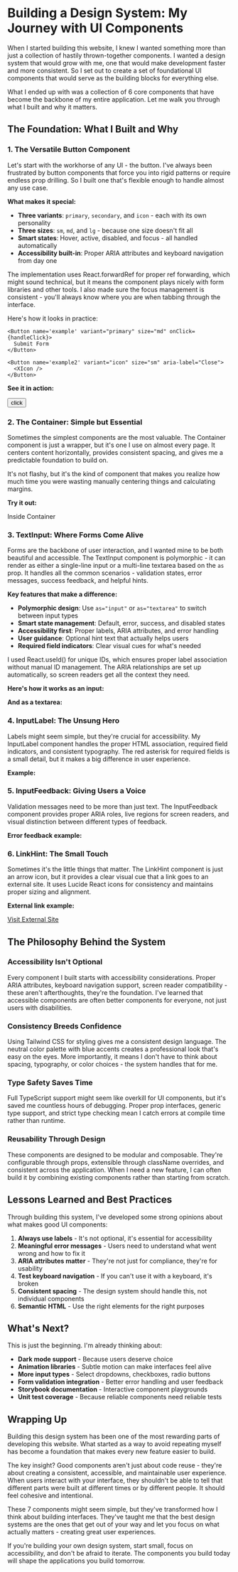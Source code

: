 
# Building a Design System: My Journey with UI Components

When I started building this website, I knew I wanted something more than just a collection of hastily thrown-together components. I wanted a design system that would grow with me, one that would make development faster and more consistent. So I set out to create a set of foundational UI components that would serve as the building blocks for everything else.

What I ended up with was a collection of 6 core components that have become the backbone of my entire application. Let me walk you through what I built and why it matters.

## The Foundation: What I Built and Why

### 1. The Versatile Button Component

Let's start with the workhorse of any UI - the button. I've always been frustrated by button components that force you into rigid patterns or require endless prop drilling. So I built one that's flexible enough to handle almost any use case.

**What makes it special:**

- **Three variants**: `primary`, `secondary`, and `icon` - each with its own personality
- **Three sizes**: `sm`, `md`, and `lg` - because one size doesn't fit all
- **Smart states**: Hover, active, disabled, and focus - all handled automatically
- **Accessibility built-in**: Proper ARIA attributes and keyboard navigation from day one

The implementation uses React.forwardRef for proper ref forwarding, which might sound technical, but it means the component plays nicely with form libraries and other tools. I also made sure the focus management is consistent - you'll always know where you are when tabbing through the interface.

Here's how it looks in practice:

```tsx
<Button name='example' variant="primary" size="md" onClick={handleClick}>
  Submit Form
</Button>

<Button name='example2' variant="icon" size="sm" aria-label="Close">
  <XIcon />
</Button>
```

**See it in action:**

<Button name='example' variant='primary'>click</Button>

### 2. The Container: Simple but Essential

Sometimes the simplest components are the most valuable. The Container component is just a wrapper, but it's one I use on almost every page. It centers content horizontally, provides consistent spacing, and gives me a predictable foundation to build on.

It's not flashy, but it's the kind of component that makes you realize how much time you were wasting manually centering things and calculating margins.

**Try it out:**

<Container>
  <p>Inside Container</p>
</Container>

### 3. TextInput: Where Forms Come Alive

Forms are the backbone of user interaction, and I wanted mine to be both beautiful and accessible. The TextInput component is polymorphic - it can render as either a single-line input or a multi-line textarea based on the `as` prop. It handles all the common scenarios - validation states, error messages, success feedback, and helpful hints.

**Key features that make a difference:**

- **Polymorphic design**: Use `as="input"` or `as="textarea"` to switch between input types
- **Smart state management**: Default, error, success, and disabled states
- **Accessibility first**: Proper labels, ARIA attributes, and error handling
- **User guidance**: Optional hint text that actually helps users
- **Required field indicators**: Clear visual cues for what's needed

I used React.useId() for unique IDs, which ensures proper label association without manual ID management. The ARIA relationships are set up automatically, so screen readers get all the context they need.

**Here's how it works as an input:**

<TextInput
  label='Email Address'
  name='email'
  type='email'
  error='Please enter a valid email address'
  hint="We'll never share your email"
/>

**And as a textarea:**

<TextInput
  label='Message'
  name='message'
  as='textarea'
  placeholder='Enter your message here...'
  rows={4}
/>

### 4. InputLabel: The Unsung Hero

Labels might seem simple, but they're crucial for accessibility. My InputLabel component handles the proper HTML association, required field indicators, and consistent typography. The red asterisk for required fields is a small detail, but it makes a big difference in user experience.

**Example:**

<InputLabel inputId='email-field' label='Email Address' required={true} />

### 5. InputFeedback: Giving Users a Voice

Validation messages need to be more than just text. The InputFeedback component provides proper ARIA roles, live regions for screen readers, and visual distinction between different types of feedback.

**Error feedback example:**

<InputFeedback
  inputId='email-field'
  message='Please enter a valid email address'
  type='error'
/>

### 6. LinkHint: The Small Touch

Sometimes it's the little things that matter. The LinkHint component is just an arrow icon, but it provides a clear visual cue that a link goes to an external site. It uses Lucide React icons for consistency and maintains proper sizing and alignment.

**External link example:**

<a href={EXAMPLE_URL} className='flex items-center'>
  Visit External Site
  <LinkHint />
</a>

## The Philosophy Behind the System

### Accessibility Isn't Optional

Every component I built starts with accessibility considerations. Proper ARIA attributes, keyboard navigation support, screen reader compatibility - these aren't afterthoughts, they're the foundation. I've learned that accessible components are often better components for everyone, not just users with disabilities.

### Consistency Breeds Confidence

Using Tailwind CSS for styling gives me a consistent design language. The neutral color palette with blue accents creates a professional look that's easy on the eyes. More importantly, it means I don't have to think about spacing, typography, or color choices - the system handles that for me.

### Type Safety Saves Time

Full TypeScript support might seem like overkill for UI components, but it's saved me countless hours of debugging. Proper prop interfaces, generic type support, and strict type checking mean I catch errors at compile time rather than runtime.

### Reusability Through Design

These components are designed to be modular and composable. They're configurable through props, extensible through className overrides, and consistent across the application. When I need a new feature, I can often build it by combining existing components rather than starting from scratch.

## Lessons Learned and Best Practices

Through building this system, I've developed some strong opinions about what makes good UI components:

1. **Always use labels** - It's not optional, it's essential for accessibility
2. **Meaningful error messages** - Users need to understand what went wrong and how to fix it
3. **ARIA attributes matter** - They're not just for compliance, they're for usability
4. **Test keyboard navigation** - If you can't use it with a keyboard, it's broken
5. **Consistent spacing** - The design system should handle this, not individual components
6. **Semantic HTML** - Use the right elements for the right purposes

## What's Next?

This is just the beginning. I'm already thinking about:

- **Dark mode support** - Because users deserve choice
- **Animation libraries** - Subtle motion can make interfaces feel alive
- **More input types** - Select dropdowns, checkboxes, radio buttons
- **Form validation integration** - Better error handling and user feedback
- **Storybook documentation** - Interactive component playgrounds
- **Unit test coverage** - Because reliable components need reliable tests

## Wrapping Up

Building this design system has been one of the most rewarding parts of developing this website. What started as a way to avoid repeating myself has become a foundation that makes every new feature easier to build.

The key insight? Good components aren't just about code reuse - they're about creating a consistent, accessible, and maintainable user experience. When users interact with your interface, they shouldn't be able to tell that different parts were built at different times or by different people. It should feel cohesive and intentional.

These 7 components might seem simple, but they've transformed how I think about building interfaces. They've taught me that the best design systems are the ones that get out of your way and let you focus on what actually matters - creating great user experiences.

If you're building your own design system, start small, focus on accessibility, and don't be afraid to iterate. The components you build today will shape the applications you build tomorrow.
